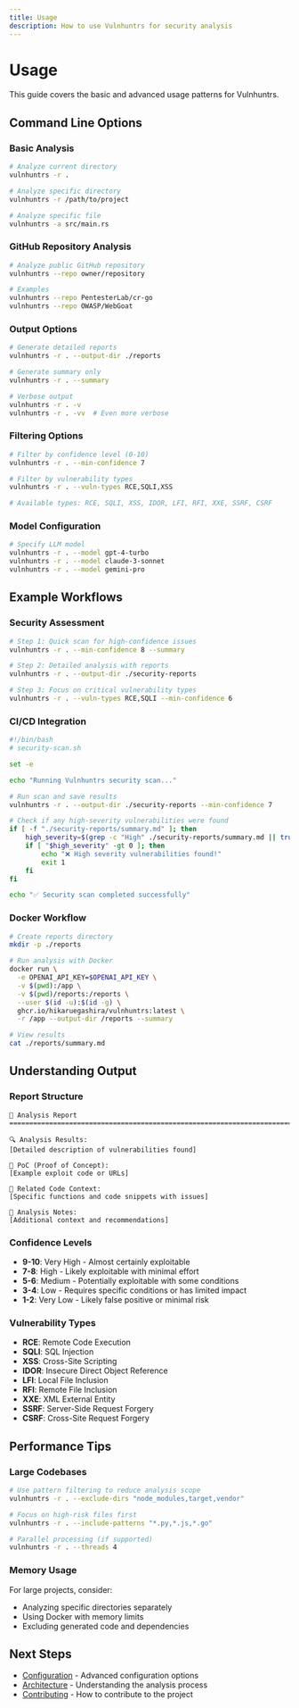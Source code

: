 ```yaml
---
title: Usage
description: How to use Vulnhuntrs for security analysis
---
```


# Usage

This guide covers the basic and advanced usage patterns for Vulnhuntrs.

## Command Line Options

### Basic Analysis

```bash
# Analyze current directory
vulnhuntrs -r .

# Analyze specific directory
vulnhuntrs -r /path/to/project

# Analyze specific file
vulnhuntrs -a src/main.rs
```

### GitHub Repository Analysis

```bash
# Analyze public GitHub repository
vulnhuntrs --repo owner/repository

# Examples
vulnhuntrs --repo PentesterLab/cr-go
vulnhuntrs --repo OWASP/WebGoat
```

### Output Options

```bash
# Generate detailed reports
vulnhuntrs -r . --output-dir ./reports

# Generate summary only
vulnhuntrs -r . --summary

# Verbose output
vulnhuntrs -r . -v
vulnhuntrs -r . -vv  # Even more verbose
```

### Filtering Options

```bash
# Filter by confidence level (0-10)
vulnhuntrs -r . --min-confidence 7

# Filter by vulnerability types
vulnhuntrs -r . --vuln-types RCE,SQLI,XSS

# Available types: RCE, SQLI, XSS, IDOR, LFI, RFI, XXE, SSRF, CSRF
```

### Model Configuration

```bash
# Specify LLM model
vulnhuntrs -r . --model gpt-4-turbo
vulnhuntrs -r . --model claude-3-sonnet
vulnhuntrs -r . --model gemini-pro
```

## Example Workflows

### Security Assessment

```bash
# Step 1: Quick scan for high-confidence issues
vulnhuntrs -r . --min-confidence 8 --summary

# Step 2: Detailed analysis with reports
vulnhuntrs -r . --output-dir ./security-reports

# Step 3: Focus on critical vulnerability types
vulnhuntrs -r . --vuln-types RCE,SQLI --min-confidence 6
```

### CI/CD Integration

```bash
#!/bin/bash
# security-scan.sh

set -e

echo "Running Vulnhuntrs security scan..."

# Run scan and save results
vulnhuntrs -r . --output-dir ./security-reports --min-confidence 7

# Check if any high-severity vulnerabilities were found
if [ -f "./security-reports/summary.md" ]; then
    high_severity=$(grep -c "High" ./security-reports/summary.md || true)
    if [ "$high_severity" -gt 0 ]; then
        echo "❌ High severity vulnerabilities found!"
        exit 1
    fi
fi

echo "✅ Security scan completed successfully"
```

### Docker Workflow

```bash
# Create reports directory
mkdir -p ./reports

# Run analysis with Docker
docker run \
  -e OPENAI_API_KEY=$OPENAI_API_KEY \
  -v $(pwd):/app \
  -v $(pwd)/reports:/reports \
  --user $(id -u):$(id -g) \
  ghcr.io/hikaruegashira/vulnhuntrs:latest \
  -r /app --output-dir /reports --summary

# View results
cat ./reports/summary.md
```

## Understanding Output

### Report Structure

```
📄 Analysis Report
================================================================================

🔍 Analysis Results:
[Detailed description of vulnerabilities found]

🔨 PoC (Proof of Concept):
[Example exploit code or URLs]

📄 Related Code Context:
[Specific functions and code snippets with issues]

📓 Analysis Notes:
[Additional context and recommendations]
```

### Confidence Levels

- **9-10**: Very High - Almost certainly exploitable
- **7-8**: High - Likely exploitable with minimal effort
- **5-6**: Medium - Potentially exploitable with some conditions
- **3-4**: Low - Requires specific conditions or has limited impact
- **1-2**: Very Low - Likely false positive or minimal risk

### Vulnerability Types

- **RCE**: Remote Code Execution
- **SQLI**: SQL Injection
- **XSS**: Cross-Site Scripting
- **IDOR**: Insecure Direct Object Reference
- **LFI**: Local File Inclusion
- **RFI**: Remote File Inclusion
- **XXE**: XML External Entity
- **SSRF**: Server-Side Request Forgery
- **CSRF**: Cross-Site Request Forgery

## Performance Tips

### Large Codebases

```bash
# Use pattern filtering to reduce analysis scope
vulnhuntrs -r . --exclude-dirs "node_modules,target,vendor"

# Focus on high-risk files first
vulnhuntrs -r . --include-patterns "*.py,*.js,*.go"

# Parallel processing (if supported)
vulnhuntrs -r . --threads 4
```

### Memory Usage

For large projects, consider:

- Analyzing specific directories separately
- Using Docker with memory limits
- Excluding generated code and dependencies

## Next Steps

- [Configuration](/docs/configuration) - Advanced configuration options
- [Architecture](/docs/architecture) - Understanding the analysis process
- [Contributing](/docs/contributing) - How to contribute to the project